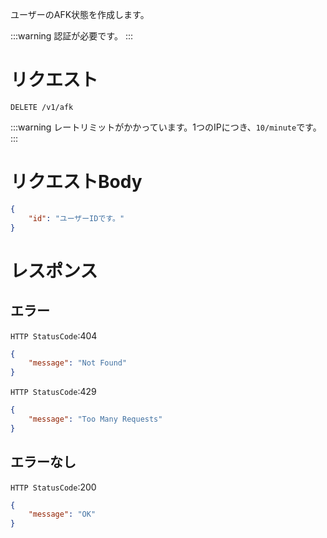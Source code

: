 ユーザーのAFK状態を作成します。

:::warning 認証が必要です。 :::

# リクエスト
```
DELETE /v1/afk
```

:::warning レートリミットがかかっています。1つのIPにつき、`10/minute`です。 :::

# リクエストBody
```json
{
    "id": "ユーザーIDです。"
}
```

# レスポンス

## エラー

`HTTP StatusCode`:404

```json
{
    "message": "Not Found"
}
```

`HTTP StatusCode`:429
```json
{
    "message": "Too Many Requests"
}
```

## エラーなし

`HTTP StatusCode`:200

```json
{
    "message": "OK"
}
```
